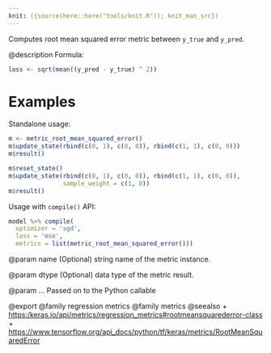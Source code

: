 ```yaml
---
knit: ({source(here::here("tools/knit.R")); knit_man_src})
---
```

Computes root mean squared error metric between `y_true` and `y_pred`.

@description
Formula:

```r
loss <- sqrt(mean((y_pred - y_true) ^ 2))
```

# Examples
Standalone usage:

```r
m <- metric_root_mean_squared_error()
m$update_state(rbind(c(0, 1), c(0, 0)), rbind(c(1, 1), c(0, 0)))
m$result()
```

```r
m$reset_state()
m$update_state(rbind(c(0, 1), c(0, 0)), rbind(c(1, 1), c(0, 0)),
               sample_weight = c(1, 0))
m$result()
```

Usage with `compile()` API:

```r
model %>% compile(
  optimizer = 'sgd',
  loss = 'mse',
  metrics = list(metric_root_mean_squared_error()))
```

@param name
(Optional) string name of the metric instance.

@param dtype
(Optional) data type of the metric result.

@param ...
Passed on to the Python callable

@export
@family regression metrics
@family metrics
@seealso
+ <https:/keras.io/api/metrics/regression_metrics#rootmeansquarederror-class>
+ <https://www.tensorflow.org/api_docs/python/tf/keras/metrics/RootMeanSquaredError>

